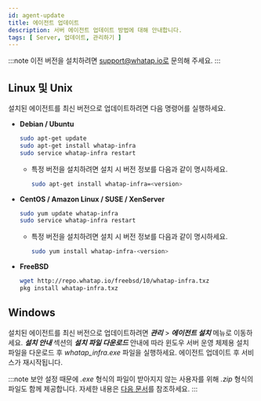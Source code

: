 ```yaml
---
id: agent-update
title: 에이전트 업데이트
description: 서버 에이전트 업데이트 방법에 대해 안내합니다.
tags: [ Server, 업데이트, 관리하기 ]
---
```


:::note
이전 버전을 설치하려면 support@whatap.io로 문의해 주세요.
:::

## Linux 및 Unix

설치된 에이전트를 최신 버전으로 업데이트하려면 다음 명령어를 실행하세요.

* **Debian / Ubuntu**
    ```bash title=SH
    sudo apt-get update
    sudo apt-get install whatap-infra
    sudo service whatap-infra restart
    ```
    * 특정 버전을 설치하려면 설치 시 버전 정보를 다음과 같이 명시하세요.
        ```bash
        sudo apt-get install whatap-infra=<version>
        ```
* **CentOS / Amazon Linux / SUSE / XenServer**
    ```bash title=SH
    sudo yum update whatap-infra
    sudo service whatap-infra restart
    ```
    * 특정 버전을 설치하려면 설치 시 버전 정보를 다음과 같이 명시하세요.
        ```bash
        sudo yum install whatap-infra-<version>
        ```
* **FreeBSD**
    ```bash title=SH
    wget http://repo.whatap.io/freebsd/10/whatap-infra.txz
    pkg install whatap-infra.txz
    ```

## Windows

설치된 에이전트를 최신 버전으로 업데이트하려면 ***관리*** > ***에이전트 설치*** 메뉴로 이동하세요. ***설치 안내*** 섹션의 ***설치 파일 다운로드*** 안내에 따라 윈도우 서버 운영 체제용 설치 파일을 다운로드 후 *whatap_infra.exe* 파일을 실행하세요. 에이전트 업데이트 후 서비스가 재시작됩니다.

:::note
보안 설정 때문에 *.exe* 형식의 파일이 받아지지 않는 사용자를 위해 *.zip* 형식의 파일도 함께 제공합니다. 자세한 내용은 [다음 문서](../server/server-os/server-windows)를 참조하세요.
:::